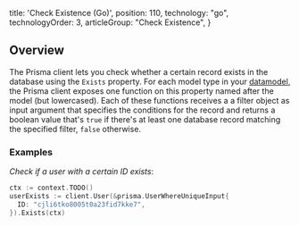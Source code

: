 
  title: 'Check Existence (Go)',
  position: 110,
  technology: "go",
  technologyOrder: 3,
  articleGroup: "Check Existence",
}

## Overview

The Prisma client lets you check whether a certain record exists in the database using the `Exists` property. For each model type in your [datamodel](knul), the Prisma client exposes one function on this property named after the model (but lowercased). Each of these functions receives a a filter object as input argument that specifies the conditions for the record and returns a boolean value that's `true` if there's at least one database record matching the specified filter, `false` otherwise.

### Examples

_Check if a user with a certain ID exists_:

```go
ctx := context.TODO()
userExists := client.User(&prisma.UserWhereUniqueInput{
  ID: "cjli6tko8005t0a23fid7kke7",
}).Exists(ctx)
```

